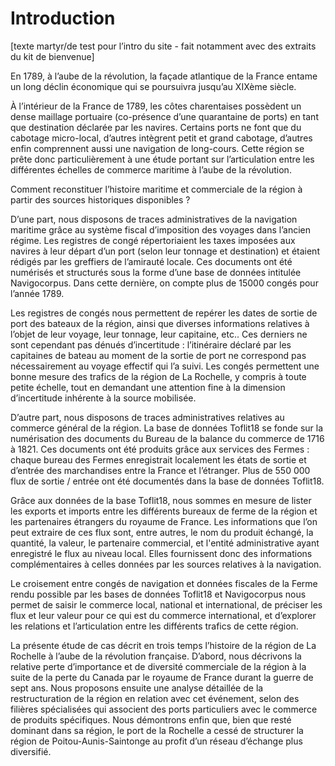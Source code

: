 

# Introduction

<Caller id="intro-provinces" />

\[texte martyr/de test pour l’intro du site - fait notamment avec des extraits du kit de bienvenue\]

En 1789, à l’aube de la révolution, la façade atlantique de la France entame un long déclin économique qui se poursuivra jusqu’au XIXème siècle.

À l’intérieur de la France de 1789, les côtes charentaises possèdent un dense maillage portuaire (co-présence d’une quarantaine de ports) en tant que destination déclarée par les navires. Certains ports ne font que du cabotage micro-local, d’autres intègrent petit et grand cabotage, d’autres enfin comprennent aussi une navigation de long-cours. Cette région se prête donc particulièrement à une étude portant sur l’articulation entre les différentes échelles de commerce maritime à l’aube de la révolution.

Comment reconstituer l’histoire maritime et commerciale de la région à partir des sources historiques disponibles ?

<Caller id="intro-ports" />

D’une part, nous disposons de traces administratives de la navigation maritime grâce au système fiscal d’imposition des voyages dans l’ancien régime. Les registres de congé répertoriaient les taxes imposées aux navires à leur départ d’un port (selon leur tonnage et destination) et étaient rédigés par les greffiers de l’amirauté locale. Ces documents ont été numérisés et structurés sous la forme d’une base de données intitulée Navigocorpus. Dans cette dernière, on compte plus de 15000 congés pour l’année 1789.

Les registres de congés nous permettent de repérer les dates de sortie de port des bateaux de la région, ainsi que diverses informations relatives à l’objet de leur voyage, leur tonnage, leur capitaine, etc.. Ces derniers ne sont cependant pas dénués d’incertitude : l’itinéraire déclaré par les capitaines de bateau au moment de la sortie de port ne correspond pas nécessairement au voyage effectif qui l’a suivi. Les congés permettent une bonne mesure des trafics de la région de La Rochelle, y compris à toute petite échelle, tout en demandant une attention fine à la dimension d’incertitude inhérente à la source mobilisée.

<Caller id="intro-bureaux" />

D’autre part, nous disposons de traces administratives relatives au commerce général de la région. La base de données Toflit18 se fonde sur la numérisation des documents du Bureau de la balance du commerce de 1716 à 1821. Ces documents ont été produits grâce aux services des Fermes : chaque bureau des Fermes enregistrait localement les états de sortie et d’entrée des marchandises entre la France et l’étranger. Plus de 550 000 flux de sortie / entrée ont été documentés dans la base de données Toflit18.

Grâce aux données de la base Toflit18, nous sommes en mesure de lister les exports et imports entre les différents bureaux de ferme de la région et les partenaires étrangers du royaume de France. Les informations que l’on peut extraire de ces flux sont, entre autres, le nom du produit échangé, la quantité, la valeur, le partenaire commercial, et l'entité administrative ayant enregistré le flux au niveau local. Elles fournissent donc des informations complémentaires à celles données par les sources relatives à la navigation.

<div className="centered-part"><div className="centered-part-contents">

<Caller />

Le croisement entre congés de navigation et données fiscales de la Ferme rendu possible par les bases de données Toflit18 et Navigocorpus nous permet de saisir le commerce local, national et international, de préciser les flux et leur valeur pour ce qui est du commerce international, et d’explorer les relations et l’articulation entre les différents trafics de cette région.

La présente étude de cas décrit en trois temps l’histoire de la région de La Rochelle à l’aube de la révolution française. D’abord, nous décrivons la relative perte d’importance et de diversité commerciale de la région à la suite de la perte du Canada par le royaume de France durant la guerre de sept ans. Nous proposons ensuite une analyse détaillée de la restructuration de la région en relation avec cet événement, selon des filières spécialisées qui associent des ports particuliers avec le commerce de produits spécifiques. Nous démontrons enfin que, bien que resté dominant dans sa région, le port de la Rochelle a cessé de structurer la région de Poitou-Aunis-Saintonge au profit d’un réseau d’échange plus diversifié.


</div></div>